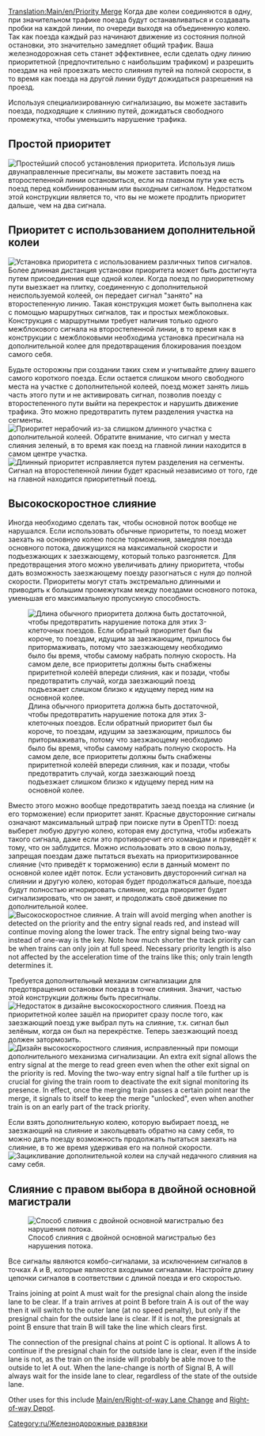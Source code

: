 {{ru/Перевод|Priority Merge|50}}
[[Translation:Main/en/Priority Merge]]{{ru/Меню развязки}}
Когда две колеи соединяются в одну, при значительном трафике поезда будут останавливаться и создавать пробки на каждой линии, по очереди выходя на объединенную колею. Так как поезда каждый раз начинают движение из состояния полной остановки, это значительно замедляет общий трафик. Ваша железнодорожная сеть станет эффективнее, если сделать одну линию приоритетной (предпочтительно с наибольшим трафиком) и разрешить поездам на ней проезжать место слияния путей на полной скорости, в то время как поезда на другой линии будут дожидаться разрешения на проезд.

Используя специализированную сигнализацию, вы можете заставить поезда, подходящие к слиянию путей, дожидаться свободного промежутка, чтобы уменьшить нарушение трафика.

==Простой приоритет==
[[File:en/Basic priority.png|none|frame|Простейший способ установления приоритета.]]
Используя лишь двунаправленные пресигналы, вы можете заставить поезд на второстепенной линии остановиться, если на главном пути уже есть поезд перед комбинированным или выходным сигналом. Недостатком этой конструкции является то, что вы не можете продлить приоритет дальше, чем на два сигнала.

==Приоритет с использованием дополнительной колеи==
[[File:en/Priority merges.png|none|frame|Установка приоритета с использованием различных типов сигналов.]]
Более длинная дистанция установки приоритета может быть достигнута путем присоединения еще одной колеи. Когда поезд по приоритетному пути выезжает на плитку, соединенную с дополнительной неиспользуемой колеей, он передает сигнал "занято" на второстепенную линию. Такая конструкция может быть выполнена как с помощью маршрутных сигналов, так и простых межблоковых. Конструкция с маршрутными требует наличия только одного межблокового сигнала на второстепенной линии, в то время как в конструкции с межблоковыми необходима установка пресигнала на дополнительной колее для предотвращения блокирования поездом самого себя.

Будьте осторожны при создании таких схем и учитывайте длину вашего самого короткого поезда. Если остается слишком много свободного места на участке с дополнительной колеей, поезд может занять лишь часть этого пути и не активировать сигнал, позволив поезду с второстепенного пути выйти на перекресток и нарушить движение трафика. Это можно предотвратить путем разделения участка на сегменты.
[[File:en/Flawed priority.png|none|frame|Приоритет нерабочий из-за слишком длинного участка с дополнительной колеей. Обратите внимание, что сигнал у места слияния зеленый, в то время как поезд на главной линии находится в самом центре участка.]]
[[File:en/Fixed priority.png|none|frame|Длинный приоритет исправляется путем разделения на сегменты. Сигнал на второстепенной линии будет красный независимо от того, где на главной находится приоритетный поезд.]]

==Высокоскоростное слияние==
Иногда необходимо сделать так, чтобы основной поток вообще не нарушался. Если использовать обычные приоритеты, то поезд может заехать на основную колею после торможения, замедляя поезда основного потока, движущихся на максимальной скорости и подъезжающих к заезжающему, который только разгоняется. Для предотвращения этого можно увеличивать длину приоритета, чтобы дать возможность заезжающему поезду разогнаться с нуля до полной скорости. Приоритеты могут стать экстремально длинными и приводить к большим промежуткам между поездами основного потока, уменьшая его максимальную пропускную способность.

[[File:en/Full-length priority.png|none|frame|Длина обычного приоритета должна быть достаточной, чтобы предотвратить нарушение потока для этих 3-клеточных поездов. Если обратный приоритет был бы короче, то поездам, идущим за заезжающим, пришлось бы притормаживать, потому что заезжающему необходимо было бы время, чтобы самому набрать полную скорость. На самом деле, все приоритеты должны быть снабжены приритетной колеёй впереди слияния, как и позади, чтобы предотвратить случай, когда заезжающий поезд подъезжает слишком близко к идущему перед ним на основной колее.]]


Вместо этого можно вообще предотвратить заезд поезда на слияние (и его торможение) если приоритет занят. Красные двусторонние сигналы означают максимальный штраф при поиске пути в OpenTTD: поезд выберет любую другую колею, которая ему доступна, чтобы избежать такого сигнала, даже если это противоречит его командам и приведёт к тому, что он заблудится. Можно использовать это в свою пользу, запрещая поездам даже пытаться въехать на приоритизированное слияние (что приведёт к торможению) если в данный момент по основной колее идёт поток. Если установить двусторонний сигнал на слиянии и другую колею, которая будет продолжаться дальше, поезда будут полностью игнорировать слияние, когда приоритет будет сигнализировать, что он занят, и продолжать своё движение по дополнительной колее.
[[File:en/High-speed merge.png|none|frame|Высокоскоростное слияние.  A train will avoid merging when another is detected on the priority and the entry signal reads red, and instead will continue moving along the lower track.  The entry signal being two-way instead of one-way is the key.  Note how much shorter the track priority can be when trains can only join at full speed.  Necessary priority length is also not affected by the acceleration time of the trains like this; only train length determines it.]]

Требуется дополнительный механизм сигнализации для предотвращения остановки поезда в точке слияния. Значит, частью этой конструкции должны быть пресигналы.
[[File:en/High-speed merge flaw.png|none|frame|Недостаток в дизайне высокоскоростного слияния. Поезд на приоритетной колее зашёл на приоритет сразу после того, как заезжающий поезд уже выбрал путь на слияние, т.к. сигнал был зелёным, когда он был на перекрёстке. Теперь заезжающий поезд должен затормозить.]]
[[File:en/High-speed merge fix.png|none|frame|Дизайн высокоскоростного слияния, исправленный при помощи дополнительного механизма сигнализации.  An extra exit signal allows the entry signal at the merge to read green even when the other exit signal on the priority is red.  Moving the two-way entry signal half a tile further up is crucial for giving the train room to deactivate the exit signal monitoring its presence.  In effect, once the merging train passes a certain point near the merge, it signals to itself to keep the merge "unlocked", even when another train is on an early part of the track priority.]]

Если взять дополнительную колею, которую выбирает поезд, не заезжающий на слияние и закольцевать обратно на саму себя, то можно дать поезду возможность продолжать пытаться заехать на слияние, в то же время удерживая его на полной скорости.
[[File:en/High-speed merge loop.png|none|frame|Зацикливание дополнительной колеи на случай недачного слияния на саму себя.]]

==Слияние с правом выбора в двойной основной магистрали==
[[File:en/Rightofwaymerge.png|none|frame|Способ слияния с двойной основной магистралью без нарушения потока.]]

Все сигналы являются комбо-сигналами, за исключением сигналов в точках A и B, которые являются входными сигналами. Настройте длину цепочки сигналов в соответствии с длиной поезда и его скоростью.

Trains joining at point A must wait for the presignal chain along the inside lane to be clear. If a train arrives at point B before train A is out of the way then it will switch to the outer lane (at no speed penalty), but only if the presignal chain for the outside lane is clear. If it is not, the presignals at point B ensure that train B will take the line which clears first.

The connection of the presignal chains at point C is optional. It allows A to continue if the presignal chain for the outside lane is clear, even if the inside lane is not, as the train on the inside will probably be able move to the outside to let A out. When the lane-change is north of Signal B, A will always wait for the inside lane to clear, regardless of the state of the outside lane.

Other uses for this include [[Main/en/Right-of-way Lane Change]] and [[Main/en/Building depots#Advanced depot configurations|Right-of-way Depot]].

[[Category:ru/Железнодорожные развязки]]